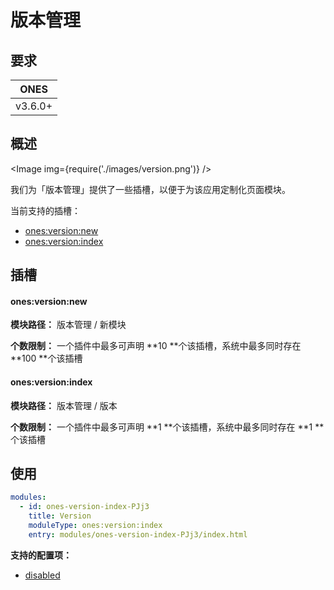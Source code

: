 # 版本管理

## 要求

|  ONES   |
| :-----: |
| v3.6.0+ |

## 概述

<Image img={require('./images/version.png')} />

我们为「版本管理」提供了一些插槽，以便于为该应用定制化页面模块。

当前支持的插槽：

- [ones:version:new](#onesversionnew)
- [ones:version:index](#onesversionindex)

## 插槽

#### ones:version:new

**模块路径：** 版本管理 / 新模块

**个数限制：** 一个插件中最多可声明 **10 **个该插槽，系统中最多同时存在 **100 **个该插槽

#### ones:version:index

**模块路径：** 版本管理 / 版本

**个数限制：** 一个插件中最多可声明 **1 **个该插槽，系统中最多同时存在 **1 **个该插槽

## 使用

```yaml
modules:
  - id: ones-version-index-PJj3
    title: Version
    moduleType: ones:version:index
    entry: modules/ones-version-index-PJj3/index.html
```

**支持的配置项：**

- [disabled](../../../../reference/config/plugin.yaml#disabled)
